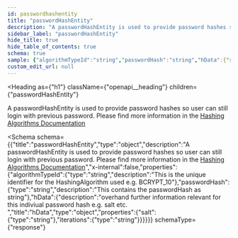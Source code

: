 ```yaml
---
id: passwordhashentity
title: "passwordHashEntity"
description: "A passwordHashEntity is used to provide password hashes so user can still login with previous password. Please find more information in the [Hashing Algorithms Documentation](https://docs.cidaas.com/docs/cidaas-iam/x2kqcp1r5agbi-password-hashing-algorithms-and-pluggable-hashing)"
sidebar_label: "passwordHashEntity"
hide_title: true
hide_table_of_contents: true
schema: true
sample: {"algorithmTypeId":"string","passwordHash":"string","hData":{"salt":"string","iterations":"string"}}
custom_edit_url: null
---
```



<Heading
  as={"h1"}
  className={"openapi__heading"}
  children={"passwordHashEntity"}
>
</Heading>



A passwordHashEntity is used to provide password hashes so user can still login with previous password. Please find more information in the [Hashing Algorithms Documentation](https://docs.cidaas.com/docs/cidaas-iam/x2kqcp1r5agbi-password-hashing-algorithms-and-pluggable-hashing)

<Schema
  schema={{"title":"passwordHashEntity","type":"object","description":"A passwordHashEntity is used to provide password hashes so user can still login with previous password. Please find more information in the [Hashing Algorithms Documentation](https://docs.cidaas.com/docs/cidaas-iam/x2kqcp1r5agbi-password-hashing-algorithms-and-pluggable-hashing)","x-internal":false,"properties":{"algorithmTypeId":{"type":"string","description":"This is the unique identifier for the HashingAlgorithm used e.g. BCRYPT_10"},"passwordHash":{"type":"string","description":"This contains the passwordHash as string"},"hData":{"description":"overhand further information relevant for this indiviual password hash e.g. salt etc. ","title":"hData","type":"object","properties":{"salt":{"type":"string"},"iterations":{"type":"string"}}}}}}
  schemaType={"response"}
>
  
</Schema>
            